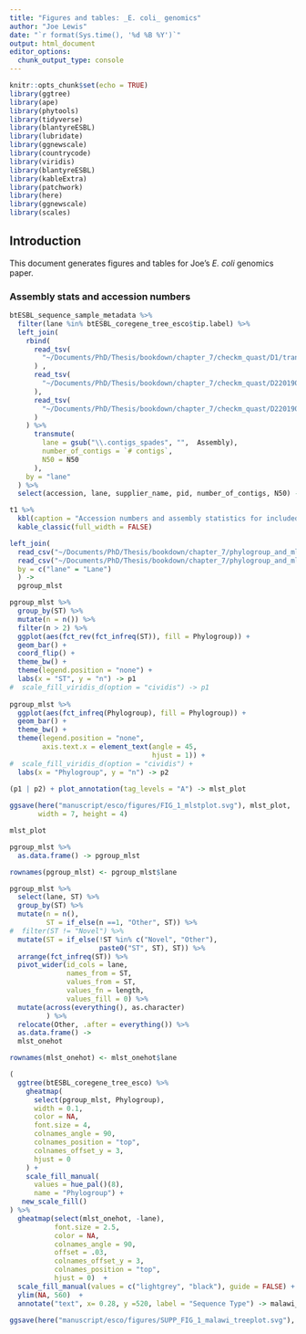 ```yaml
---
title: "Figures and tables: _E. coli_ genomics"
author: "Joe Lewis"
date: "`r format(Sys.time(), '%d %B %Y')`"
output: html_document
editor_options: 
  chunk_output_type: console
---
```


```r
knitr::opts_chunk$set(echo = TRUE)
library(ggtree)
library(ape)
library(phytools)
library(tidyverse)
library(blantyreESBL)
library(lubridate)
library(ggnewscale)
library(countrycode)
library(viridis)
library(blantyreESBL)
library(kableExtra)
library(patchwork)
library(here)
library(ggnewscale)
library(scales)
```

## Introduction

This document generates figures and tables for Joe's _E. coli_ genomics paper.

### Assembly stats and accession numbers

```r

btESBL_sequence_sample_metadata %>%
  filter(lane %in% btESBL_coregene_tree_esco$tip.label) %>%
  left_join(
    rbind(
      read_tsv(
        "~/Documents/PhD/Thesis/bookdown/chapter_7/checkm_quast/D1/transposed_report.tsv"
      ) ,
      read_tsv(
        "~/Documents/PhD/Thesis/bookdown/chapter_7/checkm_quast/D220190318/transposed_report.tsv"
      ),
      read_tsv(
        "~/Documents/PhD/Thesis/bookdown/chapter_7/checkm_quast/D220190503/transposed_report.tsv"
      )
    ) %>%
      transmute(
        lane = gsub("\\.contigs_spades", "",  Assembly),
        number_of_contigs = `# contigs`,
        N50 = N50
      ),
    by = "lane"
  ) %>% 
  select(accession, lane, supplier_name, pid, number_of_contigs, N50) -> t1

t1 %>% 
  kbl(caption = "Accession numbers and assembly statistics for included samples") %>% 
  kable_classic(full_width = FALSE)

```

```r

left_join(
  read_csv("~/Documents/PhD/Thesis/bookdown/chapter_7/phylogroup_and_mlst/mlst.csv"),
  read_csv("~/Documents/PhD/Thesis/bookdown/chapter_7/phylogroup_and_mlst/phylogroups.csv"),
  by = c("lane" = "Lane")
  ) -> 
  pgroup_mlst

pgroup_mlst %>% 
  group_by(ST) %>% 
  mutate(n = n()) %>% 
  filter(n > 2) %>% 
  ggplot(aes(fct_rev(fct_infreq(ST)), fill = Phylogroup)) +
  geom_bar() +
  coord_flip() +
  theme_bw() +
  theme(legend.position = "none") +
  labs(x = "ST", y = "n") -> p1 
#  scale_fill_viridis_d(option = "cividis") -> p1
  
pgroup_mlst %>% 
  ggplot(aes(fct_infreq(Phylogroup), fill = Phylogroup)) +
  geom_bar() +
  theme_bw() +
  theme(legend.position = "none", 
        axis.text.x = element_text(angle = 45,
                                   hjust = 1)) +
#  scale_fill_viridis_d(option = "cividis") +
  labs(x = "Phylogroup", y = "n") -> p2
  
(p1 | p2) + plot_annotation(tag_levels = "A") -> mlst_plot

ggsave(here("manuscript/esco/figures/FIG_1_mlstplot.svg"), mlst_plot,
       width = 7, height = 4)

mlst_plot 
```

```r

pgroup_mlst %>% 
  as.data.frame() -> pgroup_mlst

rownames(pgroup_mlst) <- pgroup_mlst$lane

pgroup_mlst %>% 
  select(lane, ST) %>% 
  group_by(ST) %>% 
  mutate(n = n(),
         ST = if_else(n ==1, "Other", ST)) %>% 
#  filter(ST != "Novel") %>% 
  mutate(ST = if_else(!ST %in% c("Novel", "Other"), 
                      paste0("ST", ST), ST)) %>% 
  arrange(fct_infreq(ST)) %>% 
  pivot_wider(id_cols = lane, 
              names_from = ST,
              values_from = ST,
              values_fn = length,
              values_fill = 0) %>% 
  mutate(across(everything(), as.character)
         ) %>% 
  relocate(Other, .after = everything()) %>% 
  as.data.frame() ->
  mlst_onehot

rownames(mlst_onehot) <- mlst_onehot$lane

(
  ggtree(btESBL_coregene_tree_esco) %>%
    gheatmap(
      select(pgroup_mlst, Phylogroup),
      width = 0.1,
      color = NA,
      font.size = 4,
      colnames_angle = 90,
      colnames_position = "top",
      colnames_offset_y = 3,
      hjust = 0
    ) +
    scale_fill_manual(
      values = hue_pal()(8),
      name = "Phylogroup") + 
   new_scale_fill()
) %>%
  gheatmap(select(mlst_onehot, -lane),
           font.size = 2.5,
           color = NA,
           colnames_angle = 90,
           offset = .03,
           colnames_offset_y = 3,
           colnames_position = "top",
           hjust = 0)  +
  scale_fill_manual(values = c("lightgrey", "black"), guide = FALSE) +
  ylim(NA, 560)  + 
  annotate("text", x= 0.28, y =520, label = "Sequence Type") -> malawi_treeplot

ggsave(here("manuscript/esco/figures/SUPP_FIG_1_malawi_treeplot.svg"), malawi_treeplot, width = 9, height = 9)


```


